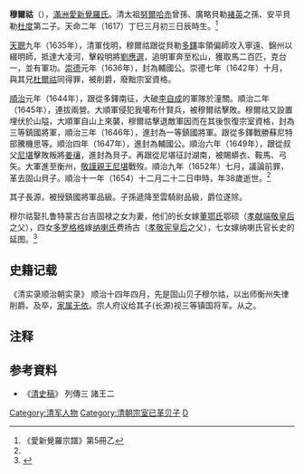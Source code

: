 {{Manchu name|[[爱新觉罗氏|爱新觉罗]]}}
'''穆爾祜'''（{{Bd|1617年||1654年}}），[[滿洲|滿洲]][[愛新覺羅氏|愛新覺羅氏]]。清太祖[[努爾哈赤|努爾哈赤]]曾孫、廣略貝勒[[褚英|褚英]]之孫、安平貝勒[[杜度|杜度]]第二子。天命二年（1617）丁巳三月初三日辰時生。<ref name="#1">《愛新覺羅宗譜》第5冊乙</ref>

[[天聰|天聰]]九年（1635年），清軍伐明，穆爾祜跟從貝勒[[多鐸|多鐸]]率領偏師攻入寧遠、錦州以綴明師，抵達大凌河，擊殺明將[[劉應選|劉應選]]，追明軍奔至松山，獲取馬二百匹，克台一，並有軍功。[[崇德|崇德]]元年（1636年），封為輔國公。崇德七年（1642年）十月，與其兄[[杜爾祜|杜爾祜]]同得罪，被削爵，廢黜宗室資格。

[[順治|順治]]元年（1644年），跟從多鐸南征，大破[[李自成|李自成]]的軍隊於潼關。順治二年（1645年），連拔兩營。大順軍侵犯我噶布什賢兵，被穆爾祜擊敗。穆爾祜又設置埋伏於山隘，大順軍自山上來襲，穆爾祜擊退敵軍因而在其後恢復宗室資格，封為三等鎮國將軍，順治三年（1646年），進封為一等鎮國將軍。跟從多鐸戰勝蘇尼特部騰機思等。順治四年（1647年），進封為輔國公。順治六年（1649年），跟從叔父[[尼堪|尼堪]]擊敗叛將[[姜瓖|姜瓖]]，進封為貝子。再跟從尼堪征討湖南，被賜蟒衣、鞍馬、弓矢。大軍進至衡州，[[尼堪_(清朝宗室)|敬謹親王尼堪]]戰歿。順治九年（1652年）七月，議論前罪，革去固山貝子。順治十一年（1654）十二月二十二日申時，年38歲逝世。<ref name="#1"/>

其子長源，被授鎮國將軍品級。子孫遞降至雲騎尉品級，爵位遂除。

穆尔祜娶扎鲁特蒙古台吉固禄之女为妻，他们的长女嫁[[董鄂氏|董鄂氏]]鄂硕（[[孝献端敬皇后|孝献端敬皇后]]之父），四女[[多罗格格_(觉罗氏)|多罗格格]]嫁[[纳喇氏|纳喇氏]]费扬古（[[孝敬宪皇后|孝敬宪皇后]]之父），七女嫁纳喇氏官长史的延图。<ref>{{cite book|title=《清朝满蒙联姻研究》|author=杜家骥|publisher=中国人民大学出版社|year=2003}}</ref>

== 史籍记载 ==
《清实录顺治朝实录》
顺治十四年四月，先是固山贝子穆尔祜，以出师衡州失律削爵。及卒，[[家属无依|家属无依]]。宗人府议给其子(长源)视三等镇国将军。从之。

== 注释 ==

{{reflist}}

== 参考資料 ==
* 《[[清史稿|清史稿]]》 列傳三 諸王二

{{清朝人物小作品}}
[[Category:清军人物|Category:清军人物]]
[[Category:清朝宗室已革贝子|Category:清朝宗室已革贝子]]
[[Category:愛新覺羅氏|D]]